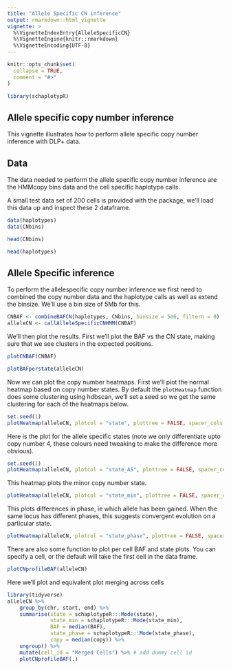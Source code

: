 ```yaml
---
title: "Allele Specific CN inference"
output: rmarkdown::html_vignette
vignette: >
  %\VignetteIndexEntry{AlleleSpecificCN}
  %\VignetteEngine{knitr::rmarkdown}
  %\VignetteEncoding{UTF-8}
---
```


```r
knitr::opts_chunk$set(
  collapse = TRUE,
  comment = "#>"
)
```

```r
library(schaplotypR)
```

## Allele specific copy number inference
This vignette illustrates how to perform allele specific copy number inference with DLP+ data.

## Data
The data needed to perform the allele specific copy number inference are the HMMcopy bins data and the cell specific haplotype calls.

A small test data set of 200 cells is provided with the package, we'll load this data up and inspect these 2 dataframe.

```r
data(haplotypes)
data(CNbins)
```

```r
head(CNbins)
```

```r
head(haplotypes)
```

## Allele Specific inference

To perform the allelespecific copy number inference we first need to combined the copy number data and the haplotype calls as well as extend the binsize. We'll use a bin size of 5Mb for this.

```r
CNBAF <- combineBAFCN(haplotypes, CNbins, binsize = 5e6, filtern = 0)
alleleCN <- callAlleleSpecificCNHMM(CNBAF)
```

We'll then plot the results. First we'll plot the BAF vs the CN state, making sure that we see clusters in the expected positions.

```r
plotCNBAF(CNBAF)
```

```r
plotBAFperstate(alleleCN)
```

Now we can plot the copy number heatmaps. First we'll plot the normal heatmap based on copy number states. By default the ```plotHeatmap``` function does some clustering using hdbscan, we'll set a seed so we get the same clustering for each of the heatmaps below.

```r
set.seed(1)
plotHeatmap(alleleCN, plotcol = "state", plottree = FALSE, spacer_cols = 3)
```

Here is the plot for the allele specific states (note we only differentiate upto copy number 4, these colours need tweaking to make the difference more obvious).
```r
set.seed(1)
plotHeatmap(alleleCN, plotcol = "state_AS", plottree = FALSE, spacer_cols = 3)
```

This heatmap plots the minor copy number state.
```r
plotHeatmap(alleleCN, plotcol = "state_min", plottree = FALSE, spacer_cols = 3)
```

This plots differences in phase, ie which allele has been gained. When the same locus has different phases, this suggests convergent evolution on a particular state.
```r
plotHeatmap(alleleCN, plotcol = "state_phase", plottree = FALSE, spacer_cols = 3)
```


There are also some function to plot per cell BAF and state plots. You can specify a cell, or the default will take the first cell in the data frame.
```r
plotCNprofileBAF(alleleCN)
```
Here we'll plot and equivalent plot merging across cells
```r
library(tidyverse)
alleleCN %>%
    group_by(chr, start, end) %>%
    summarise(state = schaplotypeR:::Mode(state), 
              state_min = schaplotypeR:::Mode(state_min), 
              BAF = median(BAF), 
              state_phase = schaplotypeR:::Mode(state_phase), 
              copy = median(copy)) %>%
    ungroup() %>%
    mutate(cell_id = "Merged Cells") %>% # add dummy cell id
    plotCNprofileBAF(.)
```



